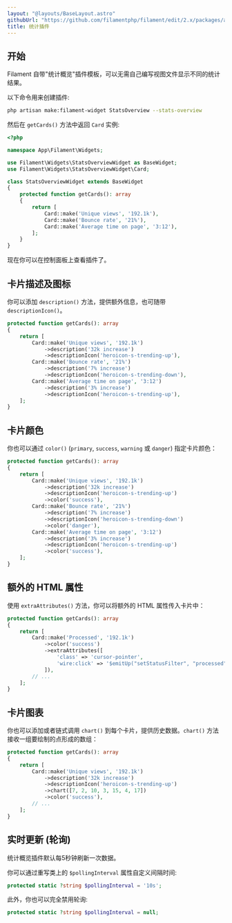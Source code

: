 ```yaml
---
layout: "@layouts/BaseLayout.astro"
githubUrl: "https://github.com/filamentphp/filament/edit/2.x/packages/admin/docs/04-dashboard/02-stats.md"
title: 统计插件
---
```


## 开始

Filament 自带"统计概览"插件模板，可以无需自己编写视图文件显示不同的统计结果。

以下命令用来创建插件:

```bash
php artisan make:filament-widget StatsOverview --stats-overview
```

然后在 `getCards()` 方法中返回 `Card` 实例:

```php
<?php

namespace App\Filament\Widgets;

use Filament\Widgets\StatsOverviewWidget as BaseWidget;
use Filament\Widgets\StatsOverviewWidget\Card;

class StatsOverviewWidget extends BaseWidget
{
    protected function getCards(): array
    {
        return [
            Card::make('Unique views', '192.1k'),
            Card::make('Bounce rate', '21%'),
            Card::make('Average time on page', '3:12'),
        ];
    }
}
```

现在你可以在控制面板上查看插件了。

## 卡片描述及图标

你可以添加 `description()` 方法，提供额外信息，也可随带 `descriptionIcon()`。

```php
protected function getCards(): array
{
    return [
        Card::make('Unique views', '192.1k')
            ->description('32k increase')
            ->descriptionIcon('heroicon-s-trending-up'),
        Card::make('Bounce rate', '21%')
            ->description('7% increase')
            ->descriptionIcon('heroicon-s-trending-down'),
        Card::make('Average time on page', '3:12')
            ->description('3% increase')
            ->descriptionIcon('heroicon-s-trending-up'),
    ];
}
```

## 卡片颜色

你也可以通过 `color()` (`primary`, `success`, `warning` 或 `danger`) 指定卡片颜色：

```php
protected function getCards(): array
{
    return [
        Card::make('Unique views', '192.1k')
            ->description('32k increase')
            ->descriptionIcon('heroicon-s-trending-up')
            ->color('success'),
        Card::make('Bounce rate', '21%')
            ->description('7% increase')
            ->descriptionIcon('heroicon-s-trending-down')
            ->color('danger'),
        Card::make('Average time on page', '3:12')
            ->description('3% increase')
            ->descriptionIcon('heroicon-s-trending-up')
            ->color('success'),
    ];
}
```

## 额外的 HTML 属性

使用 `extraAttributes()` 方法，你可以将额外的 HTML 属性传入卡片中：

```php
protected function getCards(): array
{
    return [
        Card::make('Processed', '192.1k')
            ->color('success')
            ->extraAttributes([
                'class' => 'cursor-pointer',
                'wire:click' => '$emitUp("setStatusFilter", "processed")',
            ]),
        // ...
    ];
}
```

## 卡片图表

你也可以添加或者链式调用 `chart()` 到每个卡片，提供历史数据。`chart()` 方法接收一组要绘制的点形成的数组：

```php
protected function getCards(): array
{
    return [
        Card::make('Unique views', '192.1k')
            ->description('32k increase')
            ->descriptionIcon('heroicon-s-trending-up')
            ->chart([7, 2, 10, 3, 15, 4, 17])
            ->color('success'),
        // ...
    ];
}
```

## 实时更新 (轮询)

统计概览插件默认每5秒钟刷新一次数据。

你可以通过重写类上的 `$pollingInterval` 属性自定义间隔时间:

```php
protected static ?string $pollingInterval = '10s';
```

此外，你也可以完全禁用轮询:

```php
protected static ?string $pollingInterval = null;
```
